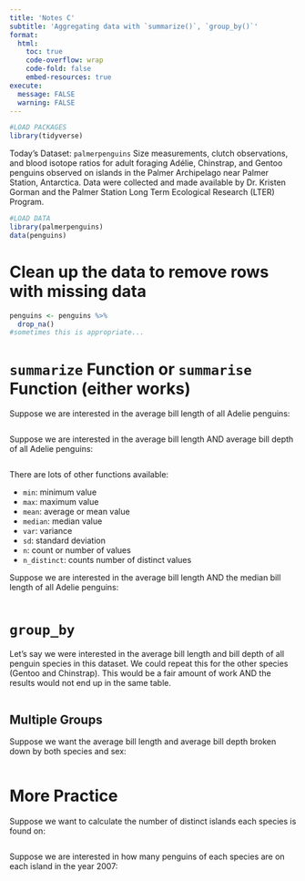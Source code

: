 ```yaml
---
title: 'Notes C'
subtitle: 'Aggregating data with `summarize()`, `group_by()`'
format:
  html:
    toc: true
    code-overflow: wrap
    code-fold: false
    embed-resources: true
execute: 
  message: FALSE
  warning: FALSE
---
```



```r
#LOAD PACKAGES 
library(tidyverse)
```

Today's Dataset: `palmerpenguins`
Size measurements, clutch observations, and blood isotope ratios for adult foraging Adélie, Chinstrap, and Gentoo penguins observed on islands in the Palmer Archipelago near Palmer Station, Antarctica. Data were collected and made available by Dr. Kristen Gorman and the Palmer Station Long Term Ecological Research (LTER) Program.

```r
#LOAD DATA 
library(palmerpenguins)
data(penguins)
```


# Clean up the data to remove rows with missing data

```r
penguins <- penguins %>%
  drop_na()
#sometimes this is appropriate...
```

# `summarize` Function or `summarise` Function (either works)

Suppose we are interested in the average bill length of all Adelie penguins: 

```r

```

Suppose we are interested in the average bill length AND average bill depth of all Adelie penguins: 

```r

```
There are lots of other functions available: 

- `min`: minimum value
- `max`: maximum value
- `mean`: average or mean value
- `median`: median value
- `var`: variance 
- `sd`: standard deviation 
- `n`: count or number of values
- `n_distinct`: counts number of distinct values

Suppose we are interested in the average bill length AND the median bill length of all Adelie penguins: 

```r

```

# `group_by`

Let's say we were interested in the average bill length and bill depth of all penguin species in this dataset. We could repeat this for the other species (Gentoo and Chinstrap). This would be a fair amount of work AND the results would not end up in the same table. 


```r
```

## Multiple Groups

Suppose we want the average bill length and average bill depth broken down by both species and sex: 

```r

```

# More Practice

Suppose we want to calculate the number of distinct islands each species is found on:

```r

```

Suppose we are interested in how many penguins of each species are on each island in the year 2007: 

```r

```